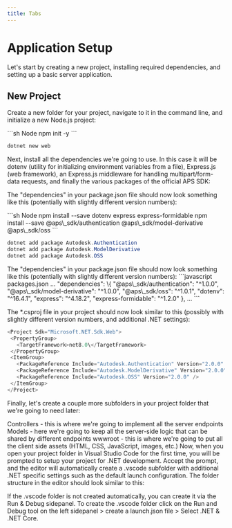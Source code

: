 ```yaml
---
title: Tabs
---
```

# Application Setup

Let's start by creating a new project, installing required dependencies, and setting up a basic server application.

## New Project
Create a new folder for your project, navigate to it in the command line, and initialize a new Node.js project:

<CodeGroup>
```sh Node
npm init -y
```

```powershell NET
dotnet new web
```
</CodeGroup>
Next, install all the dependencies we're going to use. In this case it will be dotenv (utility for initializing environment variables from a file), Express.js (web framework), an Express.js middleware for handling multipart/form-data requests, and finally the various packages of the official APS SDK:

The "dependencies" in your package.json file should now look something like this (potentially with slightly different version numbers):

<CodeGroup>
  ```sh Node
  npm install --save dotenv express express-formidable
  npm install --save @aps\_sdk/authentication @aps\_sdk/model-derivative @aps\_sdk/oss
  ```

  ```powershell NET
  dotnet add package Autodesk.Authentication
  dotnet add package Autodesk.ModelDerivative
  dotnet add package Autodesk.OSS
  ```
</CodeGroup>

<CodeGroup>
The "dependencies" in your package.json file should now look something like this (potentially with slightly different version numbers):
```javascript packages.json
...
"dependencies": \{
  "@aps\_sdk/authentication": "^1.0.0",
  "@aps\_sdk/model-derivative": "^1.0.0",
  "@aps\_sdk/oss": "^1.0.1",
  "dotenv": "^16.4.1",
  "express": "^4.18.2",
  "express-formidable": "^1.2.0"
},
...
```

The \*.csproj file in your project should now look similar to this (possibly with slightly different version numbers, and additional .NET settings):
```csharp web.csproj
<Project Sdk="Microsoft.NET.Sdk.Web">
 <PropertyGroup>
   <TargetFramework>net8.0\</TargetFramework>
 </PropertyGroup>
 <ItemGroup>
   <PackageReference Include="Autodesk.Authentication" Version="2.0.0" />
   <PackageReference Include="Autodesk.ModelDerivative" Version="2.0.0" />
   <PackageReference Include="Autodesk.OSS" Version="2.0.0" />
 </ItemGroup>
</Project>
```

Finally, let's create a couple more subfolders in your project folder that we're going to need later:

Controllers - this is where we're going to implement all the server endpoints
Models - here we're going to keep all the server-side logic that can be shared by different endpoints
wwwroot - this is where we're going to put all the client side assets (HTML, CSS, JavaScript, images, etc.)
Now, when you open your project folder in Visual Studio Code for the first time, you will be prompted to setup your project for .NET development. Accept the prompt, and the editor will automatically create a .vscode subfolder with additional .NET specific settings such as the default launch configuration. The folder structure in the editor should look similar to this:
</CodeGroup>

<Note>
If the .vscode folder is not created automatically, you can create it via the Run & Debug sidepanel.
</Note>

<Tip>
To create the .vscode folder click on the Run and Debug tool on the left sidepanel > create a launch.json file > Select .NET & .NET Core.
</Tip>
